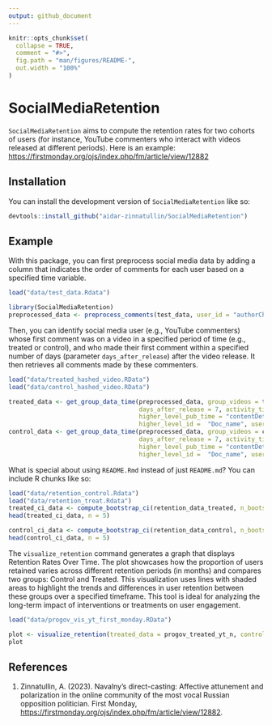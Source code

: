 ```yaml
---
output: github_document
---
```


<!-- README.md is generated from README.Rmd. Please edit that file -->

```r
knitr::opts_chunk$set(
  collapse = TRUE,
  comment = "#>",
  fig.path = "man/figures/README-",
  out.width = "100%"
)
```

# SocialMediaRetention

<!-- badges: start -->
<!-- badges: end -->

`SocialMediaRetention` aims to compute the retention rates for two cohorts of users (for instance, YouTube commenters who interact with videos released at different periods). Here is an example: <https://firstmonday.org/ojs/index.php/fm/article/view/12882>

## Installation

You can install the development version of `SocialMediaRetention` like so:

``` r
devtools::install_github("aidar-zinnatullin/SocialMediaRetention")
```

## Example

With this package, you can first preprocess social media data by adding a column that indicates the order of comments for each user based on a specified time variable.

```r
load("data/test_data.Rdata")
```

```r
library(SocialMediaRetention)
preprocessed_data <- preprocess_comments(test_data, user_id = "authorChannelId", activity_time = "publishedAt")
```

Then, you can identify social media user (e.g., YouTube commenters) whose first comment was on a video in a specified period of time (e.g., treated or control), and who made their first comment within a specified number of days (parameter `days_after_release`) after the video release. It then retrieves all comments made by these commenters.

```r
load("data/treated_hashed_video.RData")
load("data/control_hashed_video.RData")
```

```r
treated_data <- get_group_data_time(preprocessed_data, group_videos = treated_group, 
                                    days_after_release = 7, activity_time = "publishedAt", 
                                    higher_level_pub_time = "contentDetails.videoPublishedAt", 
                                    higher_level_id =  "Doc_name", user_id = "authorChannelId")
control_data <- get_group_data_time(preprocessed_data, group_videos = control_group, 
                                    days_after_release = 7, activity_time = "publishedAt", 
                                    higher_level_pub_time = "contentDetails.videoPublishedAt", 
                                    higher_level_id =  "Doc_name", user_id = "authorChannelId")

```

What is special about using `README.Rmd` instead of just `README.md`? You can include R chunks like so:

```r
load("data/retention_control.Rdata")
load("data/retention_treat.Rdata")
treated_ci_data <- compute_bootstrap_ci(retention_data_treated, n_bootstrap = 100, confidence_intervals = 0.95)
head(treated_ci_data, n = 5)
```

```r
control_ci_data <- compute_bootstrap_ci(retention_data_control, n_bootstrap = 100, confidence_intervals = 0.95)
head(control_ci_data, n = 5)
```
The `visualize_retention` command generates a graph that displays Retention Rates Over Time. The plot showcases how the proportion of users retained varies across different retention periods (in months) and compares two groups: Control and Treated. This visualization uses lines with shaded areas to highlight the trends and differences in user retention between these groups over a specified timeframe. This tool is ideal for analyzing the long-term impact of interventions or treatments on user engagement.

```r
load("data/progov_vis_yt_first_monday.RData")
```

```r
plot <- visualize_retention(treated_data = progov_treated_yt_n, control_data = progov_control_yt_n)
plot
```

## References

1. Zinnatullin, A. (2023). Navalny’s direct-casting: Affective attunement and polarization in the online community of the most vocal Russian opposition politician. First Monday, <https://firstmonday.org/ojs/index.php/fm/article/view/12882>.

